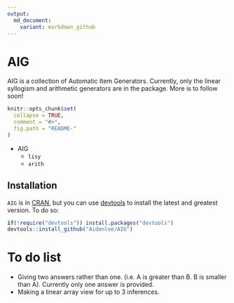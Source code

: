 ```yaml
---
output:
  md_document:
    variant: markdown_github
---
```


<!-- README.md is generated from README.Rmd. Please edit that file -->
# AIG
AIG is a collection of Automatic Item Generators. Currently, only the linear syllogism and arithmetic generators are in the package. More is to follow soon!
```r
knitr::opts_chunk$set(
  collapse = TRUE,
  comment = "#>",
  fig.path = "README-"
)
```
- AIG
    - `lisy`
    - `arith`
  
## Installation
`AIG` is in [CRAN](https://cran.r-project.org/), but you can use [devtools](https://cran.r-project.org/package=devtools) to install the latest and greatest version.
To do so:

```r
if(!require("devtools")) install.packages("devtools")
devtools::install_github("Aidenloe/AIG")
```


# To do list
- Giving two answers rather than one. (i.e. A is greater than B. B is smaller than A). Currently only one answer is provided. 
- Making a linear array view for up to 3 inferences. 
